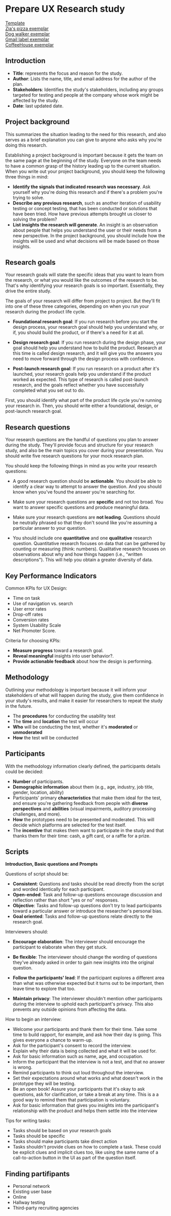 # Prepare UX Research study

[Template](https://docs.google.com/document/d/1toX54uaOnCQPPjAb1-a7QPRzpgg1aAt6oezOEjnyjQQ/template/preview)  
[Zia's pizza exemplar](https://docs.google.com/document/d/1wsCF1yseLmHNYMF7llVYQulFTdxvSxfoNwSuopP3OlY/template/preview?resourcekey=0-GQ8JaGfZPVGkw5cvEVtBPQ)  
[Dog walker exemplar](https://docs.google.com/document/d/1Dkuojs9AWy0Qs4Ph0fiHjf6Ztl99pkwpXPO7y9efGn4/template/preview)  
[Gmail label exemplar](https://docs.google.com/document/d/1wPiVGs7a3CO1FUD0e8l6hPHwHVLTmA3bJbhKJaRbWR8/template/preview)  
[CoffeeHouse exemplar](https://docs.google.com/document/d/e/2PACX-1vSXyRIYv1JVnd0cgwW6KtOcmfHdiFHXiNXAeb_4puQE1zhfR2lfnhiiphiFt-xDpXIXPW4VIM8VnPVn/pub)

## Introduction

- **Title**: represents the focus and reason for the study.
- **Author**: Lists the name, title, and email address for the author of the plan.
- **Stakeholders**: Identifies the study's stakeholders, including any groups targeted for testing and people at the company whose work might be affected by the study.
- **Date**: last updated date.

## Project background

This summarizes the situation leading to the need for this research, and also serves as a brief explanation you can give to anyone who asks why you're doing this research.

Establishing a project background is important because it gets the team on the same page at the beginning of the study. Everyone on the team needs to have a common grasp of the history leading up to the current situation. When you write out your project background, you should keep the following three things in mind:

- **Identify the signals that indicated research was necessary**. Ask yourself why you're doing this research and if there's a problem you're trying to solve.
- **Describe any previous research**, such as another iteration of usability testing or concept testing, that has been conducted or solutions that have been tried. How have previous attempts brought us closer to solving the problem?
- **List insights the research will generate**. An insight is an observation about people that helps you understand the user or their needs from a new perspective. In the project background, you should include how the insights will be used and what decisions will be made based on those insights.

## Research goals

Your research goals will state the specific ideas that you want to learn from the research, or what you would like the outcomes of the research to be. That's why identifying your research goals is so important. Essentially, they drive the entire study.

The goals of your research will differ from project to project. But they'll fit into one of these three categories, depending on when you run your research during the product life cycle.

- **Foundational research goal**: If you run research before you start the design process, your research goal should help you understand why, or if, you should build the product, or if there's a need for it at all.

- **Design research goal**: If you run research during the design phase, your goal should help you understand how to build the product. Research at this time is called design research, and it will give you the answers you need to move forward through the design process with confidence.

- **Post-launch research goal**: If you run research on a product after it's launched, your research goals help you understand if the product worked as expected. This type of research is called post-launch research, and the goals reflect whether you have successfully completed what you set out to do.

First, you should identify what part of the product life cycle you're running your research in. Then, you should write either a foundational, design, or post-launch research goal.

## Research questions

Your research questions are the handful of questions you plan to answer during the study. They'll provide focus and structure for your research study, and also be the main topics you cover during your presentation. You should write five research questions for your mock research plan.

You should keep the following things in mind as you write your research questions:

- A good research question should be **actionable**. You should be able to identify a clear way to attempt to answer the question. And you should know when you've found the answer you're searching for.

- Make sure your research questions are **specific** and not too broad. You want to answer specific questions and produce meaningful data.

- Make sure your research questions are **not leading**. Questions should be neutrally phrased so that they don't sound like you're assuming a particular answer to your question.

- You should include one **quantitative** and one **qualitative** research question. Quantitative research focuses on data that can be gathered by counting or measuring (think: numbers). Qualitative research focuses on observations about why and how things happen (i.e., “written descriptions"). This will help you obtain a greater diversity of data.

## Key Performance Indicators

Common KPIs for UX Design:

- Time on task
- Use of navigation vs. search
- User error rates
- Drop-off rates
- Conversion rates
- System Usability Scale
- Net Promoter Score.

Criteria for choosing KPIs:

- **Measure progress** toward a research goal.
- **Reveal meaningful** insights into user behavior?.
- **Provide actionable feedback** about how the design is performing.

## Methodology

Outlining your methodology is important because it will inform your stakeholders of what will happen during the study, give them confidence in your study's results, and make it easier for researchers to repeat the study in the future.

- The **procedures** for conducting the usability test
- The **time** and **location** the test will occur
- **Who** will be conducting the test, whether it's **moderated** or **unmoderated**
- **How** the test will be conducted

## Participants

With the methodology information clearly defined, the participants details could be decided:

- **Number** of participants.
- **Demographic information** about them (e.g., age, industry, job title, gender, location, ability)
- Participants' primary **characteristics** that make them ideal for the test, and ensure you're gathering feedback from people with **diverse perspectives** and **abilities** (visual impairments, auditory processing challenges, and more).
- **How** the prototypes need to be presented and moderated. This will decide which platforms are selected for the test itself.
- The **incentive** that makes them want to participate in the study and that thanks them for their time: cash, a gift card, or a raffle for a prize.

## Scripts

**Introduction, Basic questions and Prompts**

Questions of script should be:

- **Consistent**: Questions and tasks should be read directly from the script and worded identically for each participant.
- **Open-ended**: Task and follow-up questions encourage discussion and reflection rather than short "yes or no" responses.
- **Objective**: Tasks and follow-up questions don't try to lead participants toward a particular answer or introduce the researcher's personal bias.
- **Goal oriented**: Tasks and follow-up questions relate directly to the research goal.

Interviewers should:

- **Encourage elaboration**: The interviewer should encourage the participant to elaborate when they get stuck.

- **Be flexible**: The interviewer should change the wording of questions they've already asked in order to gain new insights into the original question.

- **Follow the participants' lead**: If the participant explores a different area than what was otherwise expected but it turns out to be important, then leave time to explore that too.

- **Maintain privacy**: The interviewer shouldn't mention other participants during the interview to uphold each participant's privacy. This also prevents any outside opinions from affecting the data.

How to begin an interview:

- Welcome your participants and thank them for their time. Take some time to build rapport, for example, and ask how their day is going. This gives everyone a chance to warm-up.
- Ask for the participant's consent to record the interview.
- Explain why their data is being collected and what it will be used for.
- Ask for basic information such as name, age, and occupation.
- Inform the participant that the interview is not a test, and that no answer is wrong.
- Remind participants to think out loud throughout the interview.
- Set their expectations around what works and what doesn't work in the prototype they will be testing.
- Be an open book! Assure your participants that it's okay to ask questions, ask for clarification, or take a break at any time. This is a a good way to remind them that participation is voluntary.
- Ask for basic information that gives you insights into the participant's relationship with the product and helps them settle into the interview

Tips for writing tasks:

- Tasks should be based on your research goals
- Tasks should be specific
- Tasks should make participants take direct action
- Tasks shouldn't provide clues on how to complete a task. These could be explicit clues and implicit clues too, like using the same name of a call-to-action button in the UI as part of the question itself.

## Finding partifipants

- Personal network
- Existing user base
- Online
- Hallway testing
- Third-party recruiting agencies
